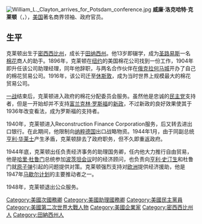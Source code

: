 {{unreferenced|time=2008-10-30}}
[[File:William_L._Clayton_arrives_for_Potsdam_conference.jpg|thumb]]
'''威廉·洛克哈特·克莱顿'''（{{lang-en|William Lockhart Clayton}}，{{bd|1880年|2月7日|1966年|2月8日|catIdx=C克}}），[[美国|美国]]著名商界领袖、政府官员。

==生平==
克莱顿出生于[[密西西比州|密西西比州]]，成长于[[田纳西州|田纳西州]]。他13岁即辍学，成为[[圣路易斯_(密苏里州)|圣路易斯]]一名[[棉花|棉花]]商人的助手。1896年，克莱顿在[[纽约|纽约]]的美国棉花公司找到一份工作，1904年即升任该公司助理经理，同年他辞职，与两名合作伙伴在[[俄克拉何马城|俄克拉何马城]]开办了自己的棉花贸易公司。1916年，该公司迁至[[休斯敦|休斯敦]]，成为当时世界上规模最大的棉花贸易公司。

[[一战|一战]]结束后，克莱顿进入政府的棉花分配委员会服务。虽然他是忠诚的[[美国民主党|民主党]]支持者，但是一开始却并不支持[[富兰克林·罗斯福|富兰克林·罗斯福]]的[[新政|新政]]，不过新政的良好效果使其于1936年改变看法，成为罗斯福的支持者。

1940年，克莱顿进入Reconstruction Finance Corporation服务，后又转去进出口银行。在此期间，他限制向[[纳粹|纳粹]][[德国|德国]]出口战略物资。1944年1月，由于同副总统[[亨利·华莱士|亨利·华莱士]]产生矛盾，克莱顿辞去了政府职务，但不久即重返政府。

1944年底，克莱顿出任负责经济事务的助理国务卿，任内他大力推行自由贸易，他是[[哈里·杜鲁门|哈里·杜鲁门]]总统参加[[波茨坦会议|波茨坦会议]]时的经济顾问，也负责向[[亨利·史汀生|亨利·史汀生]]和杜鲁门就[[原子弹|原子弹]]引起的问题提供对策。克莱顿强烈支持对[[欧洲|欧洲]]提供经济援助，他是1947年[[马歇尔计划|马歇尔计划]]的主要推动者之一。

1948年，克莱顿退出公众服务。

{{Authority control}}
{{美国人小作品}}
{{DEFAULTSORT:Clayton, William}}
[[Category:美國次國務卿|Category:美國次國務卿]]
[[Category:美國助理國務卿|Category:美國助理國務卿]]
[[Category:美國民主黨員|Category:美國民主黨員]]
[[Category:美國第二次世界大戰人物|Category:美國第二次世界大戰人物]]
[[Category:美國企業家|Category:美國企業家]]
[[Category:密西西比州人|Category:密西西比州人]]
[[Category:田納西州人|Category:田納西州人]]